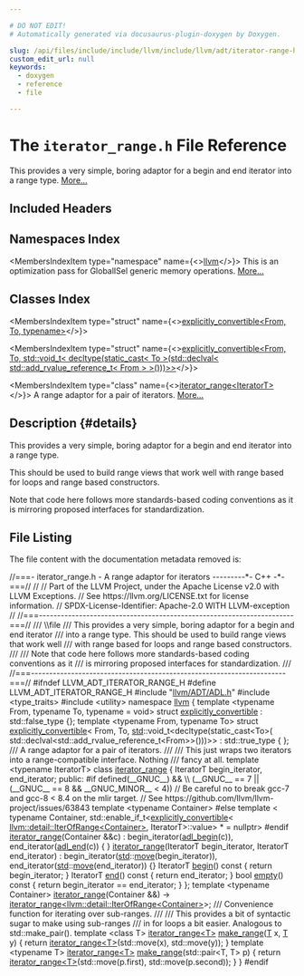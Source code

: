 ```yaml
---

# DO NOT EDIT!
# Automatically generated via docusaurus-plugin-doxygen by Doxygen.

slug: /api/files/include/include/llvm/include/llvm/adt/iterator-range-h
custom_edit_url: null
keywords:
  - doxygen
  - reference
  - file

---
```





# The `iterator_range.h` File Reference

<DoxygenPage pluginConfig={pluginConfig}>

This provides a very simple, boring adaptor for a begin and end iterator into a range type. <a href="#details">More...</a>

## Included Headers

<IncludesList>
<IncludesListItem
  filePath="llvm/ADT/ADL.h"
  permalink="/docs/api/files/include/include/llvm/include/llvm/adt/adl-h"
  isLocal="true" />
<IncludesListItem
  filePath="type_traits"
  permalink=""
  isLocal="false" />
<IncludesListItem
  filePath="utility"
  permalink=""
  isLocal="false" />
</IncludesList>

## Namespaces Index

<MembersIndex>

<MembersIndexItem
  type="namespace"
  name={<><a href="/docs/api/namespaces/llvm">llvm</a></>}>
This is an optimization pass for GlobalISel generic memory operations. <a href="/docs/api/namespaces/llvm/#details">More...</a>
</MembersIndexItem>

</MembersIndex>

## Classes Index

<MembersIndex>

<MembersIndexItem
  type="struct"
  name={<><a href="/docs/api/structs/llvm/explicitly-convertible">explicitly_convertible&lt;From, To, typename&gt;</a></>}>
</MembersIndexItem>

<MembersIndexItem
  type="struct"
  name={<><a href="/docs/api/structs/llvm/explicitly-convertible-237485864ea02ab8fd3ad8ce26ce86b6">explicitly_convertible&lt;From, To, std::void_t&lt; decltype(static_cast&lt; To &gt;(std::declval&lt; std::add_rvalue_reference_t&lt; From &gt; &gt;()))&gt;&gt;</a></>}>
</MembersIndexItem>

<MembersIndexItem
  type="class"
  name={<><a href="/docs/api/classes/llvm/iterator-range">iterator_range&lt;IteratorT&gt;</a></>}>
A range adaptor for a pair of iterators. <a href="/docs/api/classes/llvm/iterator-range/#details">More...</a>
</MembersIndexItem>

</MembersIndex>

## Description {#details}

This provides a very simple, boring adaptor for a begin and end iterator into a range type.

This should be used to build range views that work well with range based for loops and range based constructors.

Note that code here follows more standards-based coding conventions as it is mirroring proposed interfaces for standardization.

## File Listing

The file content with the documentation metadata removed is:

<ProgramListing>

<Link id="l00001" /><CodeLine lineNumber="1"><span class="doxyHighlightComment">//===- iterator&#95;range.h - A range adaptor for iterators ---------&#42;- C++ -&#42;-===//</span></CodeLine>
<Link id="l00002" /><CodeLine lineNumber="2"><span class="doxyHighlightComment">//</span></CodeLine>
<Link id="l00003" /><CodeLine lineNumber="3"><span class="doxyHighlightComment">// Part of the LLVM Project, under the Apache License v2.0 with LLVM Exceptions.</span></CodeLine>
<Link id="l00004" /><CodeLine lineNumber="4"><span class="doxyHighlightComment">// See https://llvm.org/LICENSE.txt for license information.</span></CodeLine>
<Link id="l00005" /><CodeLine lineNumber="5"><span class="doxyHighlightComment">// SPDX-License-Identifier: Apache-2.0 WITH LLVM-exception</span></CodeLine>
<Link id="l00006" /><CodeLine lineNumber="6"><span class="doxyHighlightComment">//</span></CodeLine>
<Link id="l00007" /><CodeLine lineNumber="7"><span class="doxyHighlightComment">//===----------------------------------------------------------------------===//</span></CodeLine>
<Link id="l00008" /><CodeLine lineNumber="8"><span class="doxyHighlightComment">/// \\file</span></CodeLine>
<Link id="l00009" /><CodeLine lineNumber="9"><span class="doxyHighlightComment">/// This provides a very simple, boring adaptor for a begin and end iterator</span></CodeLine>
<Link id="l00010" /><CodeLine lineNumber="10"><span class="doxyHighlightComment">/// into a range type. This should be used to build range views that work well</span></CodeLine>
<Link id="l00011" /><CodeLine lineNumber="11"><span class="doxyHighlightComment">/// with range based for loops and range based constructors.</span></CodeLine>
<Link id="l00012" /><CodeLine lineNumber="12"><span class="doxyHighlightComment">///</span></CodeLine>
<Link id="l00013" /><CodeLine lineNumber="13"><span class="doxyHighlightComment">/// Note that code here follows more standards-based coding conventions as it</span></CodeLine>
<Link id="l00014" /><CodeLine lineNumber="14"><span class="doxyHighlightComment">/// is mirroring proposed interfaces for standardization.</span></CodeLine>
<Link id="l00015" /><CodeLine lineNumber="15"><span class="doxyHighlightComment">///</span></CodeLine>
<Link id="l00016" /><CodeLine lineNumber="16"><span class="doxyHighlightComment">//===----------------------------------------------------------------------===//</span></CodeLine>
<Link id="l00017" /><CodeLine lineNumber="17"></CodeLine>
<Link id="l00018" /><CodeLine lineNumber="18"><span class="doxyHighlightPreprocessor">#ifndef LLVM&#95;ADT&#95;ITERATOR&#95;RANGE&#95;H</span></CodeLine>
<Link id="l00019" /><CodeLine lineNumber="19"><span class="doxyHighlightPreprocessor">#define LLVM&#95;ADT&#95;ITERATOR&#95;RANGE&#95;H</span></CodeLine>
<Link id="l00020" /><CodeLine lineNumber="20"></CodeLine>
<Link id="l00021" /><CodeLine lineNumber="21"><span class="doxyHighlightPreprocessor">#include &quot;<a href="/docs/api/files/include/include/llvm/include/llvm/adt/adl-h">llvm/ADT/ADL.h</a>&quot;</span></CodeLine>
<Link id="l00022" /><CodeLine lineNumber="22"><span class="doxyHighlightPreprocessor">#include &lt;type&#95;traits&gt;</span></CodeLine>
<Link id="l00023" /><CodeLine lineNumber="23"><span class="doxyHighlightPreprocessor">#include &lt;utility&gt;</span></CodeLine>
<Link id="l00024" /><CodeLine lineNumber="24"></CodeLine>
<Link id="l00025" /><CodeLine lineNumber="25"><span class="doxyHighlightKeyword">namespace </span><span class="doxyHighlight"><a href="/docs/api/namespaces/llvm">llvm</a> &#123;</span></CodeLine>
<Link id="l00026" /><CodeLine lineNumber="26"></CodeLine>
<Link id="l00027" /><CodeLine lineNumber="27"><span class="doxyHighlightKeyword">template</span><span class="doxyHighlight"> &lt;</span><span class="doxyHighlightKeyword">typename</span><span class="doxyHighlight"> From, </span><span class="doxyHighlightKeyword">typename</span><span class="doxyHighlight"> To, </span><span class="doxyHighlightKeyword">typename</span><span class="doxyHighlight"> = </span><span class="doxyHighlightKeywordType">void</span><span class="doxyHighlight">&gt;</span></CodeLine>
<Link id="l00028" /><CodeLine lineNumber="28" lineLink="/docs/api/structs/llvm/explicitly-convertible"><span class="doxyHighlightKeyword">struct </span><span class="doxyHighlight"><a href="/docs/api/structs/llvm/explicitly-convertible">explicitly&#95;convertible</a> : std::false&#95;type &#123;&#125;;</span></CodeLine>
<Link id="l00029" /><CodeLine lineNumber="29"></CodeLine>
<Link id="l00030" /><CodeLine lineNumber="30"><span class="doxyHighlightKeyword">template</span><span class="doxyHighlight"> &lt;</span><span class="doxyHighlightKeyword">typename</span><span class="doxyHighlight"> From, </span><span class="doxyHighlightKeyword">typename</span><span class="doxyHighlight"> To&gt;</span></CodeLine>
<Link id="l00031" /><CodeLine lineNumber="31" lineLink="/docs/api/structs/llvm/explicitly-convertible-237485864ea02ab8fd3ad8ce26ce86b6"><span class="doxyHighlightKeyword">struct </span><span class="doxyHighlight"><a href="/docs/api/structs/llvm/explicitly-convertible">explicitly&#95;convertible</a>&lt;</span></CodeLine>
<Link id="l00032" /><CodeLine lineNumber="32"><span class="doxyHighlight">    From, To,</span></CodeLine>
<Link id="l00033" /><CodeLine lineNumber="33"><span class="doxyHighlight">    <a href="/docs/api/namespaces/std">std</a>::void&#95;t&lt;decltype(static&#95;cast&lt;To&gt;(</span></CodeLine>
<Link id="l00034" /><CodeLine lineNumber="34"><span class="doxyHighlight">        std::declval&lt;std::add&#95;rvalue&#95;reference&#95;t&lt;From&gt;&gt;()))&gt;&gt; : std::true&#95;type &#123;</span></CodeLine>
<Link id="l00035" /><CodeLine lineNumber="35"><span class="doxyHighlight">&#125;;</span></CodeLine>
<Link id="l00036" /><CodeLine lineNumber="36"></CodeLine>
<Link id="l00037" /><CodeLine lineNumber="37"><span class="doxyHighlightComment">/// A range adaptor for a pair of iterators.</span></CodeLine>
<Link id="l00038" /><CodeLine lineNumber="38"><span class="doxyHighlightComment">///</span></CodeLine>
<Link id="l00039" /><CodeLine lineNumber="39"><span class="doxyHighlightComment">/// This just wraps two iterators into a range-compatible interface. Nothing</span></CodeLine>
<Link id="l00040" /><CodeLine lineNumber="40"><span class="doxyHighlightComment">/// fancy at all.</span></CodeLine>
<Link id="l00041" /><CodeLine lineNumber="41"><span class="doxyHighlightKeyword">template</span><span class="doxyHighlight"> &lt;</span><span class="doxyHighlightKeyword">typename</span><span class="doxyHighlight"> IteratorT&gt;</span></CodeLine>
<Link id="l00042" /><CodeLine lineNumber="42" lineLink="/docs/api/classes/llvm/iterator-range"><span class="doxyHighlightKeyword">class </span><span class="doxyHighlight"><a href="/docs/api/classes/llvm/iterator-range/#afc06af8ceb7d8d0498b712802453b38e">iterator&#95;range</a> &#123;</span></CodeLine>
<Link id="l00043" /><CodeLine lineNumber="43"><span class="doxyHighlight">  IteratorT begin&#95;iterator, end&#95;iterator;</span></CodeLine>
<Link id="l00044" /><CodeLine lineNumber="44"></CodeLine>
<Link id="l00045" /><CodeLine lineNumber="45"><span class="doxyHighlightKeyword">public</span><span class="doxyHighlight">:</span></CodeLine>
<Link id="l00046" /><CodeLine lineNumber="46"><span class="doxyHighlightPreprocessor">#if defined(&#95;&#95;GNUC&#95;&#95;) &amp;&amp;                                                       \\</span></CodeLine>
<Link id="l00047" /><CodeLine lineNumber="47"><span class="doxyHighlightPreprocessor">    (&#95;&#95;GNUC&#95;&#95; == 7 || (&#95;&#95;GNUC&#95;&#95; == 8 &amp;&amp; &#95;&#95;GNUC&#95;MINOR&#95;&#95; &lt; 4))</span></CodeLine>
<Link id="l00048" /><CodeLine lineNumber="48"><span class="doxyHighlight">  </span><span class="doxyHighlightComment">// Be careful no to break gcc-7 and gcc-8 &lt; 8.4 on the mlir target.</span></CodeLine>
<Link id="l00049" /><CodeLine lineNumber="49"><span class="doxyHighlight">  </span><span class="doxyHighlightComment">// See https://github.com/llvm/llvm-project/issues/63843</span></CodeLine>
<Link id="l00050" /><CodeLine lineNumber="50"><span class="doxyHighlight">  </span><span class="doxyHighlightKeyword">template</span><span class="doxyHighlight"> &lt;</span><span class="doxyHighlightKeyword">typename</span><span class="doxyHighlight"> Container&gt;</span></CodeLine>
<Link id="l00051" /><CodeLine lineNumber="51"><span class="doxyHighlightPreprocessor">#else</span></CodeLine>
<Link id="l00052" /><CodeLine lineNumber="52"><span class="doxyHighlight">  </span><span class="doxyHighlightKeyword">template</span><span class="doxyHighlight"> &lt;</span></CodeLine>
<Link id="l00053" /><CodeLine lineNumber="53"><span class="doxyHighlight">      </span><span class="doxyHighlightKeyword">typename</span><span class="doxyHighlight"> Container,</span></CodeLine>
<Link id="l00054" /><CodeLine lineNumber="54"><span class="doxyHighlight">      std::enable&#95;if&#95;t&lt;<a href="/docs/api/structs/llvm/explicitly-convertible">explicitly&#95;convertible</a>&lt;</span></CodeLine>
<Link id="l00055" /><CodeLine lineNumber="55"><span class="doxyHighlight">          <a href="/docs/api/namespaces/llvm/detail/#a8dc2ebf50e1ee02591c783794cdb879c">llvm::detail::IterOfRange&lt;Container&gt;</a>, IteratorT&gt;::value&gt; &#42; = </span><span class="doxyHighlightKeyword">nullptr</span><span class="doxyHighlight">&gt;</span></CodeLine>
<Link id="l00056" /><CodeLine lineNumber="56"><span class="doxyHighlightPreprocessor">#endif</span></CodeLine>
<Link id="l00057" /><CodeLine lineNumber="57" lineLink="/docs/api/classes/llvm/iterator-range/#afc06af8ceb7d8d0498b712802453b38e"><span class="doxyHighlight">  <a href="/docs/api/classes/llvm/iterator-range/#afc06af8ceb7d8d0498b712802453b38e">iterator&#95;range</a>(Container &amp;&amp;c)</span></CodeLine>
<Link id="l00058" /><CodeLine lineNumber="58"><span class="doxyHighlight">      : begin&#95;iterator(<a href="/docs/api/namespaces/llvm/#a1d927e3bff8edf86442c52cc36a35cc8">adl&#95;begin</a>(c)), end&#95;iterator(<a href="/docs/api/namespaces/llvm/#a4733843958c18c54ab61f2f972fa9a5f">adl&#95;end</a>(c)) &#123;</span></CodeLine>
<Link id="l00059" /><CodeLine lineNumber="59"><span class="doxyHighlight">  &#125;</span></CodeLine>
<Link id="l00060" /><CodeLine lineNumber="60" lineLink="/docs/api/classes/llvm/iterator-range/#a5b169099ccb57e0b8fbae3fc0c57b826"><span class="doxyHighlight">  <a href="/docs/api/classes/llvm/iterator-range/#a5b169099ccb57e0b8fbae3fc0c57b826">iterator&#95;range</a>(IteratorT begin&#95;iterator, IteratorT end&#95;iterator)</span></CodeLine>
<Link id="l00061" /><CodeLine lineNumber="61"><span class="doxyHighlight">      : begin&#95;iterator(<a href="/docs/api/namespaces/std">std</a>::<a href="/docs/api/namespaces/llvm/#abfc9c7ecf70f66901e439f7c04ef3dbb">move</a>(begin&#95;iterator)),</span></CodeLine>
<Link id="l00062" /><CodeLine lineNumber="62"><span class="doxyHighlight">        end&#95;iterator(<a href="/docs/api/namespaces/std">std</a>::<a href="/docs/api/namespaces/llvm/#abfc9c7ecf70f66901e439f7c04ef3dbb">move</a>(end&#95;iterator)) &#123;&#125;</span></CodeLine>
<Link id="l00063" /><CodeLine lineNumber="63"></CodeLine>
<Link id="l00064" /><CodeLine lineNumber="64" lineLink="/docs/api/classes/llvm/iterator-range/#af5a020bd9dd7bc8487dd53ce443fdd8f"><span class="doxyHighlight">  IteratorT <a href="/docs/api/classes/llvm/iterator-range/#af5a020bd9dd7bc8487dd53ce443fdd8f">begin</a>()</span><span class="doxyHighlightKeyword"> const </span><span class="doxyHighlight">&#123; </span><span class="doxyHighlightKeywordFlow">return</span><span class="doxyHighlight"> begin&#95;iterator; &#125;</span></CodeLine>
<Link id="l00065" /><CodeLine lineNumber="65" lineLink="/docs/api/classes/llvm/iterator-range/#aa0344673da91896d39f1b35755ee5d4e"><span class="doxyHighlight">  IteratorT <a href="/docs/api/classes/llvm/iterator-range/#aa0344673da91896d39f1b35755ee5d4e">end</a>()</span><span class="doxyHighlightKeyword"> const </span><span class="doxyHighlight">&#123; </span><span class="doxyHighlightKeywordFlow">return</span><span class="doxyHighlight"> end&#95;iterator; &#125;</span></CodeLine>
<Link id="l00066" /><CodeLine lineNumber="66" lineLink="/docs/api/classes/llvm/iterator-range/#a06fff5bdd2bdf6d2c200e281787dc284"><span class="doxyHighlight">  </span><span class="doxyHighlightKeywordType">bool</span><span class="doxyHighlight"> <a href="/docs/api/classes/llvm/iterator-range/#a06fff5bdd2bdf6d2c200e281787dc284">empty</a>()</span><span class="doxyHighlightKeyword"> const </span><span class="doxyHighlight">&#123; </span><span class="doxyHighlightKeywordFlow">return</span><span class="doxyHighlight"> begin&#95;iterator == end&#95;iterator; &#125;</span></CodeLine>
<Link id="l00067" /><CodeLine lineNumber="67"><span class="doxyHighlight">&#125;;</span></CodeLine>
<Link id="l00068" /><CodeLine lineNumber="68"></CodeLine>
<Link id="l00069" /><CodeLine lineNumber="69"><span class="doxyHighlightKeyword">template</span><span class="doxyHighlight"> &lt;</span><span class="doxyHighlightKeyword">typename</span><span class="doxyHighlight"> Container&gt;</span></CodeLine>
<Link id="l00070" /><CodeLine lineNumber="70" lineLink="/docs/api/namespaces/llvm/#a9b5301a03dc90d7ac00440e2de4d9149"><span class="doxyHighlight"><a href="/docs/api/namespaces/llvm/#a9b5301a03dc90d7ac00440e2de4d9149">iterator&#95;range</a>(Container &amp;&amp;)</span></CodeLine>
<Link id="l00071" /><CodeLine lineNumber="71"><span class="doxyHighlight">    -&gt; <a href="/docs/api/classes/llvm/iterator-range">iterator&#95;range&lt;llvm::detail::IterOfRange&lt;Container&gt;</a>&gt;;</span></CodeLine>
<Link id="l00072" /><CodeLine lineNumber="72"></CodeLine>
<Link id="l00073" /><CodeLine lineNumber="73"><span class="doxyHighlightComment">/// Convenience function for iterating over sub-ranges.</span></CodeLine>
<Link id="l00074" /><CodeLine lineNumber="74"><span class="doxyHighlightComment">///</span></CodeLine>
<Link id="l00075" /><CodeLine lineNumber="75"><span class="doxyHighlightComment">/// This provides a bit of syntactic sugar to make using sub-ranges</span></CodeLine>
<Link id="l00076" /><CodeLine lineNumber="76"><span class="doxyHighlightComment">/// in for loops a bit easier. Analogous to std::make&#95;pair().</span></CodeLine>
<Link id="l00077" /><CodeLine lineNumber="77" lineLink="/docs/api/namespaces/llvm/#a341215803e83773a3e97860dc291f121"><span class="doxyHighlightKeyword">template</span><span class="doxyHighlight"> &lt;</span><span class="doxyHighlightKeyword">class</span><span class="doxyHighlight"> T&gt; <a href="/docs/api/classes/llvm/iterator-range">iterator&#95;range&lt;T&gt;</a> <a href="/docs/api/namespaces/llvm/#a341215803e83773a3e97860dc291f121">make&#95;range</a>(<a href="/docs/api/files/lib/lib/target/lib/target/mips/mips16isellowering-cpp/#a0acb682b8260ab1c60b918599864e2e5">T</a> x, <a href="/docs/api/files/lib/lib/target/lib/target/mips/mips16isellowering-cpp/#a0acb682b8260ab1c60b918599864e2e5">T</a> y) &#123;</span></CodeLine>
<Link id="l00078" /><CodeLine lineNumber="78"><span class="doxyHighlight">  </span><span class="doxyHighlightKeywordFlow">return</span><span class="doxyHighlight"> <a href="/docs/api/namespaces/llvm/#a9b5301a03dc90d7ac00440e2de4d9149">iterator&#95;range&lt;T&gt;</a>(std::move(x), std::move(y));</span></CodeLine>
<Link id="l00079" /><CodeLine lineNumber="79"><span class="doxyHighlight">&#125;</span></CodeLine>
<Link id="l00080" /><CodeLine lineNumber="80"></CodeLine>
<Link id="l00081" /><CodeLine lineNumber="81" lineLink="/docs/api/namespaces/llvm/#a590da0117d09569eac07c7666e7142b9"><span class="doxyHighlightKeyword">template</span><span class="doxyHighlight"> &lt;</span><span class="doxyHighlightKeyword">typename</span><span class="doxyHighlight"> T&gt; <a href="/docs/api/classes/llvm/iterator-range">iterator&#95;range&lt;T&gt;</a> <a href="/docs/api/namespaces/llvm/#a341215803e83773a3e97860dc291f121">make&#95;range</a>(std::pair&lt;T, T&gt; p) &#123;</span></CodeLine>
<Link id="l00082" /><CodeLine lineNumber="82"><span class="doxyHighlight">  </span><span class="doxyHighlightKeywordFlow">return</span><span class="doxyHighlight"> <a href="/docs/api/namespaces/llvm/#a9b5301a03dc90d7ac00440e2de4d9149">iterator&#95;range&lt;T&gt;</a>(std::move(p.first), std::move(p.second));</span></CodeLine>
<Link id="l00083" /><CodeLine lineNumber="83"><span class="doxyHighlight">&#125;</span></CodeLine>
<Link id="l00084" /><CodeLine lineNumber="84"></CodeLine>
<Link id="l00085" /><CodeLine lineNumber="85"><span class="doxyHighlight">&#125;</span></CodeLine>
<Link id="l00086" /><CodeLine lineNumber="86"></CodeLine>
<Link id="l00087" /><CodeLine lineNumber="87"><span class="doxyHighlightPreprocessor">#endif</span></CodeLine>

</ProgramListing>


</DoxygenPage>
